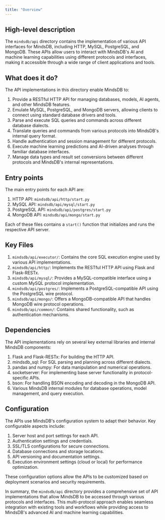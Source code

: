 ```yaml
---
title: "Overview"
---
```


## High-level description

The `mindsdb/api` directory contains the implementation of various API interfaces for MindsDB, including HTTP, MySQL, PostgreSQL, and MongoDB. These APIs allow users to interact with MindsDB's AI and machine learning capabilities using different protocols and interfaces, making it accessible through a wide range of client applications and tools.

## What does it do?

The API implementations in this directory enable MindsDB to:

1. Provide a RESTful HTTP API for managing databases, models, AI agents, and other MindsDB features.
2. Emulate MySQL, PostgreSQL, and MongoDB servers, allowing clients to connect using standard database drivers and tools.
3. Parse and execute SQL queries and commands across different database dialects.
4. Translate queries and commands from various protocols into MindsDB's internal query format.
5. Handle authentication and session management for different protocols.
6. Execute machine learning predictions and AI-driven analyses through familiar database interfaces.
7. Manage data types and result set conversions between different protocols and MindsDB's internal representations.

## Entry points

The main entry points for each API are:

1. HTTP API: `mindsdb/api/http/start.py`
2. MySQL API: `mindsdb/api/mysql/start.py`
3. PostgreSQL API: `mindsdb/api/postgres/start.py`
4. MongoDB API: `mindsdb/api/mongo/start.py`

Each of these files contains a `start()` function that initializes and runs the respective API server.

## Key Files

1. `mindsdb/api/executor/`: Contains the core SQL execution engine used by various API implementations.
2. `mindsdb/api/http/`: Implements the RESTful HTTP API using Flask and Flask-RESTx.
3. `mindsdb/api/mysql/`: Provides a MySQL-compatible interface using a custom MySQL protocol implementation.
4. `mindsdb/api/postgres/`: Implements a PostgreSQL-compatible API using the PostgreSQL wire protocol.
5. `mindsdb/api/mongo/`: Offers a MongoDB-compatible API that handles MongoDB wire protocol operations.
6. `mindsdb/api/common/`: Contains shared functionality, such as authentication mechanisms.

## Dependencies

The API implementations rely on several key external libraries and internal MindsDB components:

1. Flask and Flask-RESTx: For building the HTTP API.
2. mindsdb_sql: For SQL parsing and planning across different dialects.
3. pandas and numpy: For data manipulation and numerical operations.
4. socketserver: For implementing base server functionality in protocol-specific APIs.
5. bson: For handling BSON encoding and decoding in the MongoDB API.
6. Various MindsDB internal modules for database operations, model management, and query execution.

## Configuration

The APIs use MindsDB's configuration system to adapt their behavior. Key configurable aspects include:

1. Server host and port settings for each API.
2. Authentication settings and credentials.
3. SSL/TLS configurations for secure connections.
4. Database connections and storage locations.
5. API versioning and documentation settings.
6. Execution environment settings (cloud or local) for performance optimization.

These configuration options allow the APIs to be customized based on deployment scenarios and security requirements.

In summary, the `mindsdb/api` directory provides a comprehensive set of API implementations that allow MindsDB to be accessed through various protocols and interfaces. This multi-protocol approach enables seamless integration with existing tools and workflows while providing access to MindsDB's advanced AI and machine learning capabilities.